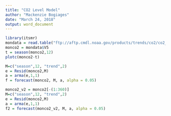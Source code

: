 ```yaml
---
title: "CO2 Level Model"
author: "Mackenzie Bogiages"
date: "March 24, 2018"
output: word_document
---
```


```r
library(itsmr)
mondata = read.table("ftp://aftp.cmdl.noaa.gov/products/trends/co2/co2_mm_mlo.txt")
monco2 = mondata$V5
t = season(monco2,12)
plotc(monco2-t)
```

```r
M=c("season",12, "trend",2)
e = Resid(monco2,M)
a = arma(e,1,1)
f = forecast(monco2, M, a, alpha = 0.05)
```

```r
monco2_v2 = monco2[-(1:360)]
M=c("season",12, "trend",2)
e = Resid(monco2,M)
a = arma(e,1,1)
f2 = forecast(monco2_v2, M, a, alpha = 0.05)
```

